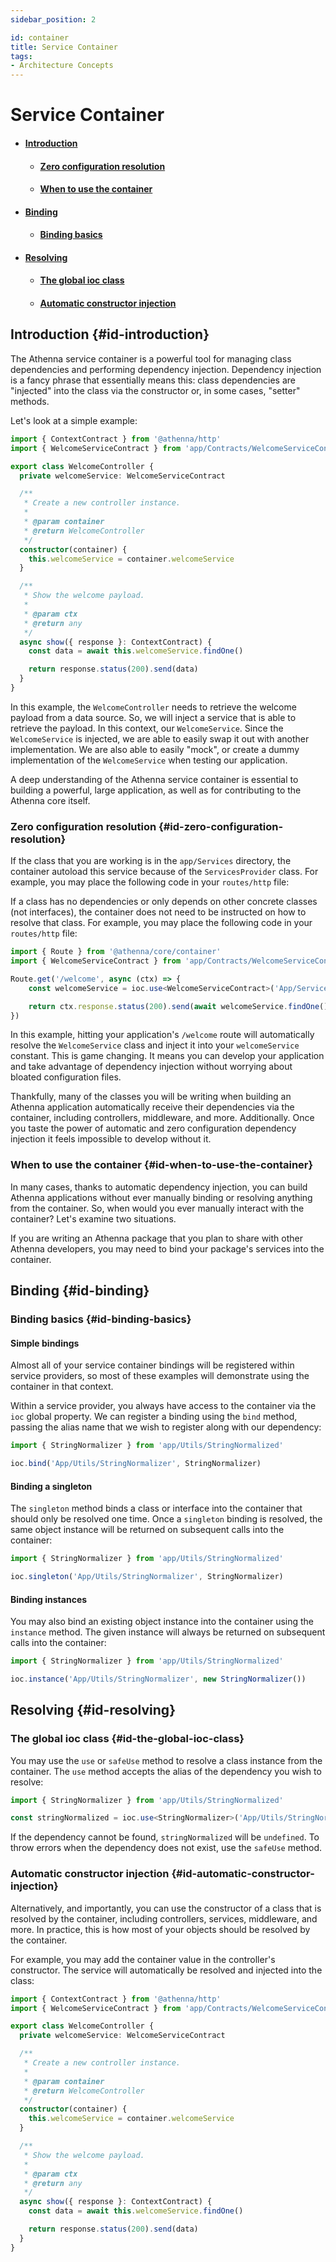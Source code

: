```yaml
---
sidebar_position: 2

id: container
title: Service Container
tags:
- Architecture Concepts
---
```


# Service Container

- #### [Introduction](#id-introduction)
    - #### [Zero configuration resolution](#id-zero-configuration-resolution)
    - #### [When to use the container](#id-when-to-use-the-container)
- #### [Binding](#id-binding)
    - #### [Binding basics](#id-binding-basics)
- #### [Resolving](#id-resolving)
  - #### [The global ioc class](#id-the-global-ioc-class)
  - #### [Automatic constructor injection](#id-automatic-constructor-injection)

## Introduction {#id-introduction}

The Athenna service container is a powerful tool for managing class dependencies and performing dependency injection.
Dependency injection is a fancy phrase that essentially means this: class dependencies are "injected" into the class
via the constructor or, in some cases, "setter" methods.

Let's look at a simple example:

```typescript
import { ContextContract } from '@athenna/http'
import { WelcomeServiceContract } from 'app/Contracts/WelcomeServiceContract'

export class WelcomeController {
  private welcomeService: WelcomeServiceContract

  /**
   * Create a new controller instance.
   *
   * @param container
   * @return WelcomeController
   */
  constructor(container) {
    this.welcomeService = container.welcomeService
  }

  /**
   * Show the welcome payload.
   *
   * @param ctx
   * @return any
   */
  async show({ response }: ContextContract) {
    const data = await this.welcomeService.findOne()

    return response.status(200).send(data)
  }
}
```

In this example, the `WelcomeController` needs to retrieve the welcome payload from a data source. So, we will inject a
service that is able to retrieve the payload. In this context, our `WelcomeService`. Since the `WelcomeService` is injected,
we are able to easily swap it out with another implementation. We are also able to easily "mock", or create a dummy
implementation of the `WelcomeService` when testing our application.

A deep understanding of the Athenna service container is essential to building a powerful, large application, as well
as for contributing to the Athenna core itself.

### Zero configuration resolution {#id-zero-configuration-resolution}

If the class that you are working is in the `app/Services` directory, the container autoload this service because of the
`ServicesProvider` class. For example, you may place the following code in your `routes/http` file:

If a class has no dependencies or only depends on other concrete classes (not interfaces), the container does not need
to be instructed on how to resolve that class. For example, you may place the following code in your `routes/http` file:

```typescript
import { Route } from '@athenna/core/container'
import { WelcomeServiceContract } from 'app/Contracts/WelcomeServiceContract'

Route.get('/welcome', async (ctx) => {
    const welcomeService = ioc.use<WelcomeServiceContract>('App/Services/WelcomeService')

    return ctx.response.status(200).send(await welcomeService.findOne())
})
```

In this example, hitting your application's `/welcome` route will automatically resolve the `WelcomeService` class and
inject it into your `welcomeService` constant. This is game changing. It means you can develop your application and take
advantage of dependency injection without worrying about bloated configuration files.

Thankfully, many of the classes you will be writing when building an Athenna application automatically receive their
dependencies via the container, including controllers, middleware, and more. Additionally. Once you taste the power of
automatic and zero configuration dependency injection it feels impossible to develop without it.

### When to use the container {#id-when-to-use-the-container}

In many cases, thanks to automatic dependency injection, you can build Athenna applications without ever manually binding
or resolving anything from the container. So, when would you ever manually interact with the container? Let's examine two situations.

If you are writing an Athenna package that you plan to share with other Athenna developers, you may need to bind your
package's services into the container.

## Binding {#id-binding}

### Binding basics {#id-binding-basics}

#### Simple bindings

Almost all of your service container bindings will be registered within service providers, so most of these examples will
demonstrate using the container in that context.

Within a service provider, you always have access to the container via the `ioc` global property. We can register a binding
using the `bind` method, passing the alias name that we wish to register along with our dependency:

```typescript
import { StringNormalizer } from 'app/Utils/StringNormalized'

ioc.bind('App/Utils/StringNormalizer', StringNormalizer)
```

#### Binding a singleton

The `singleton` method binds a class or interface into the container that should only be resolved one time. Once a `singleton`
binding is resolved, the same object instance will be returned on subsequent calls into the container:

```typescript
import { StringNormalizer } from 'app/Utils/StringNormalized'

ioc.singleton('App/Utils/StringNormalizer', StringNormalizer)
```

#### Binding instances

You may also bind an existing object instance into the container using the `instance` method. The given instance will
always be returned on subsequent calls into the container:

```typescript
import { StringNormalizer } from 'app/Utils/StringNormalized'

ioc.instance('App/Utils/StringNormalizer', new StringNormalizer())
```

## Resolving {#id-resolving}

### The global ioc class {#id-the-global-ioc-class}

You may use the `use` or `safeUse` method to resolve a class instance from the container. The `use` method accepts the alias of the
dependency you wish to resolve:

```typescript
import { StringNormalizer } from 'app/Utils/StringNormalized'

const stringNormalized = ioc.use<StringNormalizer>('App/Utils/StringNormalizer')
```

If the dependency cannot be found, `stringNormalized` will be `undefined`. To throw errors when the dependency does not
exist, use the `safeUse` method.

### Automatic constructor injection {#id-automatic-constructor-injection}

Alternatively, and importantly, you can use the constructor of a class that is resolved by the container, including controllers,
services, middleware, and more. In practice, this is how most of your objects should be resolved by the container.

For example, you may add the container value in the controller's constructor. The service will automatically be resolved
and injected into the class:

```typescript
import { ContextContract } from '@athenna/http'
import { WelcomeServiceContract } from 'app/Contracts/WelcomeServiceContract'

export class WelcomeController {
  private welcomeService: WelcomeServiceContract

  /**
   * Create a new controller instance.
   *
   * @param container
   * @return WelcomeController
   */
  constructor(container) {
    this.welcomeService = container.welcomeService
  }

  /**
   * Show the welcome payload.
   *
   * @param ctx
   * @return any
   */
  async show({ response }: ContextContract) {
    const data = await this.welcomeService.findOne()

    return response.status(200).send(data)
  }
}
```
